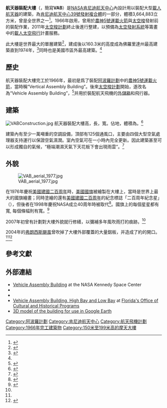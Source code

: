 {{更新|time=2019-02-07T14:34:47+00:00}}
{{noteTA
|G1=Aero
|G2=地名
}}
{{Infobox NRHP
| name = 航天器裝配大樓<br />{{lang|en|Vehicle Assembly Building}}
| image = KSC LC39 Vehicle Assembly Building and Launch Control Center (KSC-2014-1968).jpg
| caption = 大樓外觀（攝於2014年4月3日）
| location = {{USA}}[[佛羅里達州|佛羅里達州]][[布里瓦德縣_(佛羅里達州)|布里瓦德縣]]
| nearest_city = [[泰特斯維爾_(佛羅里達州)|泰特斯維爾]]
| lat_degrees = 28
| lat_minutes = 35
| lat_seconds = 10.61
| lat_direction = N
| long_degrees = 80
| long_minutes = 39
| long_seconds = 4.61
| long_direction = W
| locmapin = Florida
| area =
| architect =
| architecture =
| built = 1966
| added = 2000年1月20日
| refnum = 99001642<ref name="nris">{{NRISref|version=2010a}}</ref>
| visitation_num =
| visitation_year =
| governing_body = [[NASA|NASA]]
| mpsub = John F. Kennedy Space Center MPS
}}

'''航天器裝配大樓'''（{{lang-en|'''Vehicle Assembly Building'''}}，簡寫'''VAB'''）是[[NASA|NASA]][[肯尼迪航天中心|肯尼迪航天中心]]內設計用以裝配大型[[載人航天器|載人航天器]]的建築，為[[肯尼迪航天中心39號發射複合體|肯尼迪航天中心39號發射複合體]]的一部分，體積3,664,883立方米，曾是全世界{{link-en|世界最大建築列表|List of largest buildings|體積最大的建築}}之一<ref name="vab1">{{Cite web|url=http://science.ksc.nasa.gov/facilities/vab.html|title=Vehicle Assembly Building|accessdate=September 23, 2007|publisher=[[NASA|NASA]]|year=1999|author=[[NASA|NASA]]|archive-date=2017-12-29|archive-url=https://web.archive.org/web/20171229063628/https://science.ksc.nasa.gov/facilities/vab.html|dead-url=yes}}</ref>。1966年啟用，曾用於[[農神5號運載火箭|農神5號運載火箭]]與[[太空梭|太空梭]]發射前的裝配作業，2011年[[美國太空梭計劃|太空梭計劃]]終止後進行整建，以預備為[[太空發射系統|太空發射系統]]等籌畫中的[[載人太空飛行|載人太空飛行]]計畫服務。

此大樓是世界最大的單層建築<ref name="prn">{{Cite web|url=http://www.prnewswire.com/cgi-bin/stories.pl?ACCT=104&STORY=/www/story/08-06-2007/0004639535&EDATE|title=Groundbreaking Digital Experience for Endeavour Shuttle Launch|accessdate=September 23, 2007|publisher=PR Newswire Association LLC|year=2007|author=PR Newswire Association LLC|archive-url=https://web.archive.org/web/20121007160546/http://www2.prnewswire.com/cgi-bin/stories.pl?ACCT=104&STORY=%2Fwww%2Fstory%2F08-06-2007%2F0004639535&EDATE|archive-date=2012-10-07|dead-url=yes}}</ref>，建成後以160.3米的高度成為佛羅里達州最高建築直到1974年，<ref name=EMP>{{cite web|url=http://www.emporis.com/en/wm/bu/?id=vehicleassemblybuilding-capecanavenueral-fl-usa|title=Vehicle Assembly Building|accessdate=2008-08-20|publisher=Emporis.com}}</ref>同時也是美國市區外最高建築。<ref name=EMP/>

==歷史==
航天器裝配大樓完工於1966年，最初是爲了裝配[[阿波羅計劃|阿波羅計劃]]中的[[農神5號運載火箭|農神5號運載火箭]]，當時稱“Vertical Assembly Building”。後來[[美國太空梭計劃|太空梭計劃]]開始，遂改名為“Vehicle Assembly Building”，<ref>{{cite book |title=America's Spaceport |publisher=NASA |pages=13 |url=http://www.nasa.gov/centers/kennedy/pdf/438859main_AmSpaceport10.pdf |access-date=2013-11-05 |archive-date=2021-03-06 |archive-url=https://web.archive.org/web/20210306022508/http://www.nasa.gov/centers/kennedy/pdf/438859main_AmSpaceport10.pdf |dead-url=no }}</ref>并用於裝配航天飛機的[[航天飛機外儲箱|外儲箱]]和飛行器。

==建築==
[[Image:VABConstruction.jpg|thumbnail]]
航天器裝配大樓高{{convert|526|ft|m|1|}}，長{{convert|716|ft|m|1}}，寬{{convert|518|ft|m|1}}。佔地{{convert|8|acre|ha|0}}，體積為{{convert|129428000|cuft|m3}}。<ref>{{Cite web |url=http://www.emporis.com/application/?nav=building&lng=3&id=vehicleassemblybuilding-capecanavenueral-fl-usa |title=VAB on Emporis.com |accessdate=2013-11-06 |archive-date=2018-06-17 |archive-url=https://web.archive.org/web/20180617093503/https://www.emporis.com/buildings/122406/vehicle-assembly-building-cape-canaveral-fl-usa |dead-url=no }}</ref>

建築內有至少一萬噸重的空調設備，頂部有125個通風口，主要由四個大型空氣處理器支持運行以保證空氣濕潤。室內空氣可在一小時內完全更新。因此建築甚至可以形成獨自的氣候，“極端潮濕天氣下天花板下會出現雨雲”。<ref name="weather">{{Cite web|url=http://lsda.jsc.nasa.gov/docs/kids/L&W/glossary.cfm|title=Glossary|accessdate=October 8, 2009|publisher=[[NASA|NASA]]|year=2006|author=[[NASA|NASA]]|archiveurl=https://web.archive.org/web/20071101070411/http://lsda.jsc.nasa.gov/docs/kids/L%26W/glossary.cfm|archivedate=2007年11月1日|deadurl=yes}}</ref>

==外貌==
[[File:VAB_aerial_1977.jpg|thumbnail]]

在1976年慶祝[[美國建國二百周年|美國建國二百周年]]時，[[美國國旗|美國國旗]]被繪製在大樓上，當時是世界上最大的國旗繪畫；同時塗繪的還有[[美國建國二百周年|美國建國二百周年]]的紀念標誌「二百周年紀念星」（{{lang|en|Bicentennial Star}}），但後者在1998年慶祝NASA成立40周年時被{{link-en|NASA標誌|NASA insignia}}取代<ref name="flag">{{cite web|url=http://www.nasa.gov/mission_pages/shuttle/behindscenes/vab_flag.html|title=Restoring Old Glory and a Massive Meatball|accessdate=July 11, 2007|publisher=[[NASA|NASA]]|date=11 January 2007|last=Mansfield|first=Cheryl L.|archive-date=2021-03-04|archive-url=https://web.archive.org/web/20210304110808/http://www.nasa.gov/mission_pages/shuttle/behindscenes/vab_flag.html|dead-url=no}}</ref>。國旗上的每個星星都有{{convert|6|ft|m|2}}寬, 每個條幅則有{{convert|9|ft|m|2}}寬。<ref>{{cite news|url=http://www.spaceref.com/news/viewpr.html?pid=16892|title=NASA Vehicle Assembly Building's Huge American Flag Flies Again|accessdate=2009-11-02}}</ref>

2007年初曾有計劃對大樓外貌就行修繕，以彌補多年風吹雨打的痕跡。<ref name="flag" />

2004年的[[飓风弗朗西丝|弗朗西斯颶風]]曾吹掉了大樓外部覆蓋的大量鋁板，并造成了約{{convert|40000|sqft|m2|-2}}的開口。<ref name="flag" /><ref name="cnn">{{cite news|url=http://www.cnn.com/2004/TECH/space/09/06/nasa.frances.cnn/index.html|title=Frances tears panels from NASA shuttle hangar|accessdate=September 23, 2007|publisher=[[CNN|CNN]]|author=[[CNN|CNN]]|date=September 6, 2004|archive-date=2021-02-09|archive-url=https://web.archive.org/web/20210209051756/http://www.cnn.com/2004/TECH/space/09/06/nasa.frances.cnn/index.html|dead-url=no}}</ref>

==參考文獻==
{{Reflist}}

==外部連結==
{{commons category|Vehicle Assembly Building}}
* [http://science.ksc.nasa.gov/facilities/vab.html Vehicle Assembly Building] {{Wayback|url=http://science.ksc.nasa.gov/facilities/vab.html |date=20171229063628 }} at the NASA Kennedy Space Center
* {{structurae|id=s0003280|title=Vehicle Assembly Building}}
* {{nrhp source1|FL|Brevard|state}}
* [https://web.archive.org/web/20070930211849/http://www.flheritage.com/services/sites/fht/record_t.cfm?ID=90&type=c&index=5 Vehicle Assembly Building, High Bay and Low Bay] at [http://www.flheritage.com Florida's Office of Cultural and Historical Programs]
* [http://www.googleearthhacks.com/dlfile5889/NASA-VAB,-Cape-Canaveral,-FL.htm 3D model of the building for use in Google Earth] {{Wayback|url=http://www.googleearthhacks.com/dlfile5889/NASA-VAB,-Cape-Canaveral,-FL.htm |date=20061019231231 }}{{s-start}}
{{s-ach|rec}}
{{succession box
| before=[[邁阿密-戴德縣法院|邁阿密-戴德縣法院]]
| title=佛羅里達州最高建築
| years=1965—1974<br/><small>160m</small>
| after={{tsl|en|Independent Life Building}}
}}
{{s-end}}
{{NASA centers}}
{{美国航空航天局太空计划}}
{{Space Shuttle}}

[[Category:阿波羅計劃|Category:阿波羅計劃]]
[[Category:肯尼迪航天中心|Category:肯尼迪航天中心]]
[[Category:航天飛機計劃|Category:航天飛機計劃]]
[[Category:1966年完工建築物|Category:1966年完工建築物]]
[[Category:150米至199米高的摩天大樓|Category:150米至199米高的摩天大樓]]